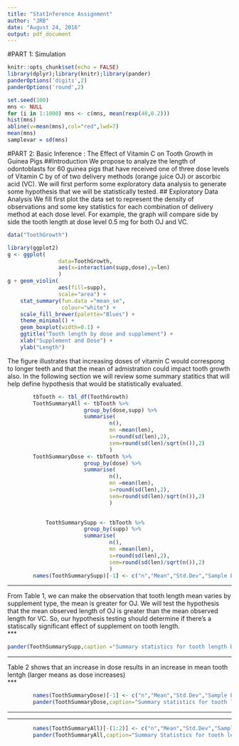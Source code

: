 ```yaml
---
title: "StatInference Assignment"
author: "JRB"
date: "August 24, 2016"
output: pdf_document
---
```

#PART 1: Simulation 

```r
knitr::opts_chunk$set(echo = FALSE)
library(dplyr);library(knitr);library(pander)
panderOptions('digits',2)
panderOptions('round',2)
```

````r
set.seed(100)
mns <- NULL
for (i in 1:1000) mns <- c(mns, mean(rexp(40,0.2)))
hist(mns)
abline(v=mean(mns),col="red",lwd=7)
mean(mns)
samplevar = sd(mns)
````
#PART 2: Basic Inference : The Effect of Vitamin C on Tooth Growth in Guinea Pigs 
##Introduction
We propose to analyze the length of odontoblasts for 60 guinea pigs that have received one of three dose levels of Vitamin C by of of two delivery methods (orange juice OJ) or ascorbic acid (VC). We will first perform some exploratory data analysis to generate some hypothesis that we will be statistically tested.
## Exploratory Data Analysis 
We fill first plot the data set to represent the density of observations and some key statistics for each combination of delivery method at each dose level. For example, the graph will compare side by side the tooth length at dose level 0.5 mg for both OJ and VC. 


```r
data("ToothGrowth")

library(ggplot2)
g <- ggplot(
                data=ToothGrowth,
                aes(x=interaction(supp,dose),y=len)
                )
g + geom_violin(
                aes(fill=supp),
                scale="area") + 
    stat_summary(fun.data ="mean_se",
                 colour="white") + 
    scale_fill_brewer(palette="Blues") + 
    theme_minimal() + 
    geom_boxplot(width=0.1) +
    ggtitle("Tooth length by dose and supplement") +
    xlab("Supplement and Dose") +
    ylab("Length")
```
The figure illustrates that increasing doses of vitamin C would correspong to 
longer teeth and that the mean of admistration could impact tooth growth also.
In the following section we will review some summary statitics that will help define 
hypothesis that would be statistically evaluated.
```r
        tbTooth <- tbl_df(ToothGrowth)
        ToothSummaryAll <- tbTooth %>% 
                        group_by(dose,supp) %>% 
                        summarise( 
                                n(),
                                mn =mean(len),
                                s=round(sd(len),2),
                                sem=round(sd(len)/sqrt(n()),2)
                                )
        ToothSummaryDose <- tbTooth %>% 
                        group_by(dose) %>% 
                        summarise( 
                                n(),
                                mn =mean(len),
                                s=round(sd(len),2),
                                sem=round(sd(len)/sqrt(n()),2)
                                )
    
```

```r
            ToothSummarySupp <- tbTooth %>% 
                        group_by(supp) %>% 
                        summarise( 
                                n(),
                                mn =mean(len),
                                s=round(sd(len),2),
                                sem=round(sd(len)/sqrt(n()),2)
                                )
        names(ToothSummarySupp)[-1] <- c("n","Mean","Std.Dev","Sample Error")
```
*** 
From Table 1, we can make the observation that tooth length mean varies by supplement type, the mean is greater for OJ. We will test the hypothesis that the mean observed length of OJ is greater than the mean observed length for VC. So, our hypothesis testing should determine if there's a statiscally significant effect of supplement  on tooth length.  
*** 

```r
pander(ToothSummarySupp,caption ="Summary statistics for tooth length by supplement",alignment="center") 
```
  
***    
Table 2 shows that an increase in dose results in an increase in mean tooth lentgh (larger means as dose increases)  
***  

```r
        names(ToothSummaryDose)[-1] <- c("n","Mean","Std.Dev","Sample Error")
        pander(ToothSummaryDose,caption="Summary statistics for tooth length by dose",alignment="center")
```

***  
 

***   

```r
        names(ToothSummaryAll)[-(1:2)] <- c("n","Mean","Std.Dev","Sample Error")
        pander(ToothSummaryAll,caption="Summary Statistics for tooth length by dose and supplement",alignment=c("center"))
```        

